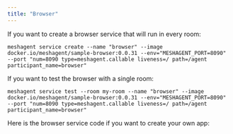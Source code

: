 ```yaml
---
title: "Browser"
---
```


If you want to create a browser service that will run in every room:
```
meshagent service create --name "browser" --image docker.io/meshagent/sample-browser:0.0.31 --env="MESHAGENT_PORT=8090" --port "num=8090 type=meshagent.callable liveness=/ path=/agent participant_name=browser"
```

If you want to test the browser with a single room:
```
meshagent service test --room my-room --name "browser" --image docker.io/meshagent/sample-browser:0.0.31 --env="MESHAGENT_PORT=8090" --port "num=8090 type=meshagent.callable liveness=/ path=/agent participant_name=browser"
```

Here is the browser service code if you want to create your own app:

<CodeGroup>
    <Main />
</CodeGroup>
